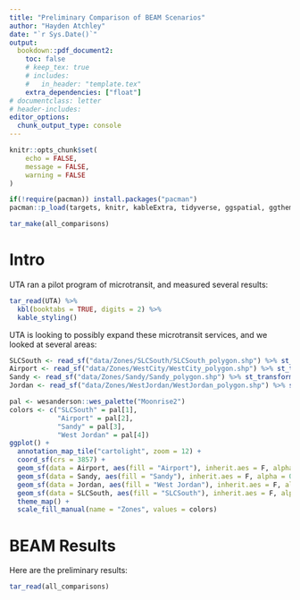 ```yaml
---
title: "Preliminary Comparison of BEAM Scenarios"
author: "Hayden Atchley"
date: "`r Sys.Date()`"
output:
  bookdown::pdf_document2:
    toc: false
    # keep_tex: true
    # includes:
    #   in_header: "template.tex"
    extra_dependencies: ["float"]
# documentclass: letter
# header-includes:
editor_options: 
  chunk_output_type: console
---
```


<!-- render_book(config_file = "memos/PrelimComparison/_bookdown.yml", output_format = "bookdown::pdf_document2") -->

```r
knitr::opts_chunk$set(
	echo = FALSE,
	message = FALSE,
	warning = FALSE
)

if(!require(pacman)) install.packages("pacman")
pacman::p_load(targets, knitr, kableExtra, tidyverse, ggspatial, ggthemes, wesanderson, sf)

tar_make(all_comparisons)
```

# Intro

UTA ran a pilot program of microtransit, and measured several results:

```r
tar_read(UTA) %>% 
  kbl(booktabs = TRUE, digits = 2) %>% 
  kable_styling()
```

UTA is looking to possibly expand these microtransit services, and we looked at several areas:


```r
SLCSouth <- read_sf("data/Zones/SLCSouth/SLCSouth_polygon.shp") %>% st_transform(crs = 3857)
Airport <- read_sf("data/Zones/WestCity/WestCity_polygon.shp") %>% st_transform(crs = 3857)
Sandy <- read_sf("data/Zones/Sandy/Sandy_polygon.shp") %>% st_transform(crs = 3857)
Jordan <- read_sf("data/Zones/WestJordan/WestJordan_polygon.shp") %>% st_transform(crs = 3857)
```

```r
pal <- wesanderson::wes_palette("Moonrise2")
colors <- c("SLCSouth" = pal[1],
            "Airport" = pal[2],
            "Sandy" = pal[3],
            "West Jordan" = pal[4])
ggplot() + 
  annotation_map_tile("cartolight", zoom = 12) + 
  coord_sf(crs = 3857) +
  geom_sf(data = Airport, aes(fill = "Airport"), inherit.aes = F, alpha = 0.8) +
  geom_sf(data = Sandy, aes(fill = "Sandy"), inherit.aes = F, alpha = 0.8) +
  geom_sf(data = Jordan, aes(fill = "West Jordan"), inherit.aes = F, alpha = 0.8) +
  geom_sf(data = SLCSouth, aes(fill = "SLCSouth"), inherit.aes = F, alpha = 0.8) +
  theme_map() +
  scale_fill_manual(name = "Zones", values = colors)
```

\newpage

# BEAM Results

Here are the preliminary results:

```r
tar_read(all_comparisons)
```